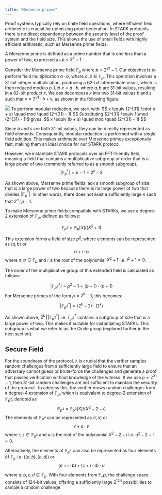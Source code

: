 ```yaml
---
title: "Mersenne primes"
---
```


Proof systems typically rely on finite field operations, where efficient field arithmetic is crucial for optimizing proof generation.
In STARK protocols, there is no direct dependency between the security level of the proof system and the field size.
This allows the use of small fields with highly efficient arithmetic, such as Mersenne prime fields.

A Mersenne prime is defined as a prime number that is one less than a power of two, expressed as $p = 2^k -1$.

Consider the Mersenne prime field $\mathbb{F}_p$ where $p = 2^{31} - 1$.
Our objective is to perform field multiplication $a \cdot b$, where $a, b \in \mathbb{F}_p$.
This operation involves a 31-bit integer multiplication, producing a 62-bit intermediate result, which is then reduced modulo $p$.
Let $x = a \cdot b$, where $a, b$ are 31-bit values, resulting in a 62-bit product $x$.
We can decompose $x$ into two 31-bit values $b$ and $s$, such that $x = 2^{31} \cdot b + s$, as shown in the following figure.

<Frame caption="Mersenne Prime Multiplication">
  <img src="/learn/s-two/how-it-works/mersenne-mult.svg" />
</Frame>
To perform modular reduction, we start with:
$$
x \equiv (2^{31} \cdot b + s) \quad mod \quad (2^{31} - 1)
$$
Substituting $2^{31} \equiv 1 \mod (2^{31} - 1)$ gives:
$$
x \equiv (b + s) \quad mod \quad (2^{31} - 1)
$$

Since $b$ and $s$ are both 31-bit values, they can be directly represented as field elements.
Consequently, modular reduction is performed with a single field addition.
This makes arithmetic over Mersenne primes exceptionally fast, making them an ideal choice for our STARK protocol.

However, we instantiate STARK protocols over an FFT-friendly field, meaning a field that contains a multiplicative subgroup of order that is a large power of two (commonly referred to as a smooth subgroup).
$$
|\mathbb{F}_p^*| = p-1 = 2^k-2
$$

As shown above, Mersenne prime fields lack a smooth subgroup of size that is a large power of two because there is no large power of two that divides $|\mathbb{F}_{p}^*|$.
In other words, there does not exist a sufficiently large $n$ such that $2^n \, | \, p - 1$.


To make Mersenne prime fields compatible with STARKs, we use a degree-2 extension of $\mathbb{F}_p$, defined as follows:

$$
\mathbb{F}_{p^2} = \mathbb{F}_p[X]/(X^2 + 1)
$$

This extension forms a field of size $p^2$, where elements can be represented as $(a, b)$ or 
$$
a + i \cdot b
$$
where $a, b \in \mathbb{F}_p$ and $i$ is the root of the polynomial $X^2 + 1$ i.e. $i^2 + 1 = 0$.

The order of the multiplicative group of this extended field is calculated as follows:

$$
|\mathbb{F}_{p^2}^*|  = p^2 - 1 = (p-1) \cdot (p+1)
$$
For Mersenne primes of the form $p = 2^k - 1$, this becomes: 

$$
|\mathbb{F}_{p^2}^*| = (2^k-2) \cdot (2^k)
$$

As shown above, $2^k \, | \, |\mathbb{F}_{p^2}^*|$ i.e. $\mathbb{F}_{p^2}^*$ contains a subgroup of size that is a large power of two.
This makes it suitable for instantiating STARKs.
This subgroup is what we refer to as the Circle group (explored further in the next section).
## Secure Field 
For the soundness of the protocol, it is crucial that the verifier samples random challenges from a sufficiently large field to ensure that an adversary cannot guess or brute-force the challenges and generate a proof that passes verification without knowledge of the witness.
If we use $p = 2^{31} -1$, then 31-bit random challenges are not sufficient to maintain the security of the protocol.
To address this, the verifier draws random challenges from a degree-4 extension of $\mathbb{F}_{p}$, which is equivalent to degree-2 extension of $\mathbb{F}_{p^2}$, denoted as 
$$\mathbb{F}_{p^4} = \mathbb{F}_{p^2}[X]/(X^2 - 2 - i)$$
The elements of $\mathbb{F}_{p^4}$ can be represented as $(r, s)$ or 
$$
r + u \cdot s
$$
where $r, s \in \mathbb{F}_{p^2}$ and $u$ is the root of the polynomial $X^2 - 2 - i$ i.e. $u^2 - 2 - i = 0$. 

Alternatively, the elements of $\mathbb{F}_{p^4}$ can also be represented as four elements of $\mathbb{F}_{p}$ i.e. $((a, b), (c, d))$ or 
$$
(a + i \cdot b) + (c + i \cdot d) \cdot u
$$

where $a, b, c, d \in \mathbb{F}_p$.
With four elements from $\mathbb{F}\_{p}$, the challenge space consists of 124-bit values, offering a sufficiently large $2^{124}$ possibilities to sample a random challenge.

